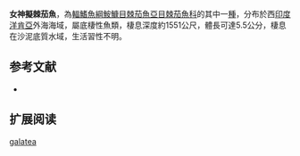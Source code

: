 {{Speciesbox
| name = 女神擬棘茄魚
| image = 
| image_width = 240px
| image_caption = 
| status = NE
| status_system = IUCN3.1
| genus = Halieutopsis
| species = galatea
| authority = [[Bradbury|Bradbury]], 1988
| synonyms = 
}}

'''女神擬棘茄魚'''，為[[輻鰭魚綱|輻鰭魚綱]][[鮟鱇目|鮟鱇目]][[棘茄魚亞目|棘茄魚亞目]][[棘茄魚科|棘茄魚科]]的其中一[[種|種]]，分布於西[[印度洋|印度洋]][[肯亞|肯亞]]外海海域，屬底棲性魚類，棲息深度約1551公尺，體長可達5.5公分，棲息在沙泥底質水域，生活習性不明。

==参考文献==
*{{FishBase_species|genus=Halieutopsis|species=galatea|year=2014|month=2}}

== 扩展阅读 ==
{{refbegin}}
{{wikispecies-inline|Halieutopsis galatea|女神擬棘茄魚}}
{{refend}}
{{Taxonbar|from=Q2295538}}

[[Category:擬棘茄魚屬|galatea]]


{{魚類小作品}}